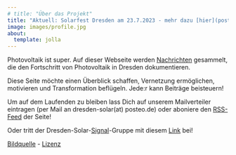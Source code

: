 ```yaml
---
# title: "Über das Projekt"
title: "Aktuell: Solarfest Dresden am 23.7.2023 - mehr dazu [hier](posts/2023-06-09-solarfest-dresden/index.qmd)"
image: images/profile.jpg
about:
  template: jolla
---
```


Photovoltaik ist super. Auf dieser Webseite werden [Nachrichten](news.qmd) gesammelt, die den Fortschritt von Photovoltaik in Dresden dokumentieren.

Diese Seite möchte einen Überblick schaffen, Vernetzung ermöglichen, motivieren und Transformation beflügeln. Jede:r kann Beiträge beisteuern!

<!-- Mehr zum Hintergrund des Projektes findest Du [hier](/posts/2023-03-18-dresden-solar-hintergrund/)! -->

Um auf dem Laufenden zu bleiben lass Dich auf unserem Mailverteiler eintragen (per Mail an dresden-solar(at) posteo.de) oder aboniere den [RSS-Feed](news.xml) der Seite!

Oder tritt der Dresden-Solar-[Signal](https://signal.org/)-Gruppe mit diesem [Link](https://signal.group/#CjQKIPhjhJfJqtR-cg__86GQR-tcPxsLlILNGlyFuyUWFC3vEhAnnXu1V7DAn-mlrrg0Oyef) bei!

[Bildquelle](https://commons.wikimedia.org/wiki/File:SoSie%2BSoSchiff_Ansicht.jpg) - [Lizenz](https://creativecommons.org/licenses/by-sa/3.0/deed.en)